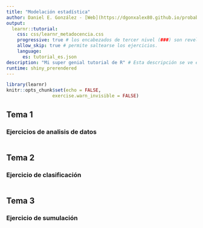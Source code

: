 ```yaml
---
title: "Modelación estadística"
author: Daniel E. González - [Web](https://dgonxalex80.github.io/probabilidad20212.io)
output:  
  learnr::tutorial:
    css: css/learnr_metadocencia.css
    progressive: true # los encabezados de tercer nivel (###) son revelados progresivamente 
    allow_skip: true # permite saltearse los ejercicios. 
    language:
      es: tutorial_es.json
description: "Mi super genial tutorial de R" # Esta descripción se ve en el panel Tutorial de RStudio 
runtime: shiny_prerendered
---
```


```r
library(learnr)
knitr::opts_chunk$set(echo = FALSE,
                 exercise.warn_invisible = FALSE)
```


## Tema 1

### Ejercicios de analisis de datos

```r

```


## Tema 2

### Ejercicio de clasificación


```r

```


## Tema 3

### Ejercicio de sumulación

```r

```






